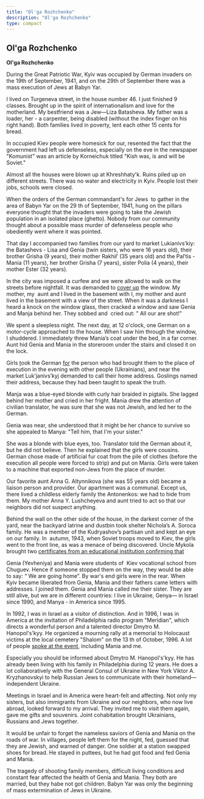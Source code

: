```yaml
---
title: "Ol'ga Rozhchenko"
description: "Ol'ga Rozhchenko"
type: compact
---
```


## Ol'ga Rozhchenko

**Ol'ga Rozhchenko**

During the Great Patriotic War, Kyiv was occupied by German invaders on the 19th
of September, 1941, and on the 29th of September there was a mass execution of
Jews at Babyn Yar.

I lived on Turgeneva street, in the house number 46. I just finished 9 classes.
Brought up in the spirit of internationalism and love for the motherland. My
bestfriend was a Jew—Liza Batasheva. My father was a  loader, her - a carpenter,
being disabled (without the index finger on his right hand). Both families lived
in poverty, lent each other 15 cents for bread.

In occupied Kiev people were homesick for our, resented the fact that the
government had left us defenseless, especially on the eve in the newspaper
"Komunist" was an article by Korneichuk titled "Kish was, is and will be
Soviet."

Almost all the houses were blown up at Khreshhaty'k. Ruins piled up on different
streets. There was no water and electricity in Kyiv. People lost their jobs,
schools were closed.

When the orders of the German commandant's for Jews  to gather in the area of
Babyn Yar on the 29 th of September, 1941, hung on the pillars everyone thought
that the invaders were going to take the Jewish population in an isolated place
(ghetto). Nobody from our community thought about a possible mass murder of
defenseless people who obediently went where it was pointed.

That day I accompanied two families from our yard to market Lukianivs’kiy: the
Batashevs - Lisa and Genia (twin sisters, who were 16 years old), their brother
Grisha (9 years), their mother Rakhil′ (35 years old) and the Pal′tis - Mania
(11 years), her brother Grisha (7 years), sister Polia (4 years), their mother
Ester (32 years).

In the city was imposed a curfew and we were allowed to walk on the streets
before nightfall. It was demanded to
[cover up](http://www.multitran.ru/c/m.exe?t=4298309_1_2&s1=%E7%E0%E2%E5%F1%E8%F2%FC)
the window. My mother, my  aunt and I lived in the basement with I, my mother
and aunt lived in the basement with a view of the street. When it was a darkness
I heard a knock on the window glass, then cracked a window and saw Genia and
Manja behind her. They sobbed and  cried out: " All our are shot!"

We spent a sleepless night. The next day, at 12 o'clock, one German on a
motor-cycle approached to the house. When I saw him through the window, I
shuddered. I immediately threw Mania’s coat under the bed, in a far corner. Aunt
hid Genia and Mania in the storeroom under the stairs and closed it on the lock.

Girls [t](http://www.multitran.ru/c/m.exe?t=4785737_1_2)ook the German
[for](http://www.multitran.ru/c/m.exe?t=4785737_1_2) the person who had brought
them to the place of execution in the evening with other people (Ukrainians),
and near the market Luk’janivs’kyj demanded to call their home address. Goslings
named their address, because they had been taught to speak the truth.

Manja was a blue-eyed blonde with curly hair braided in pigtails. She lagged
behind her mother and cried in her fright. Mania drew the attention of civilian
translator, he was sure that she was not Jewish, and led her to the German.

Genia was near, she understood that it might be her chance to survive so she
appealed to Manya: "Tell him, that I'm your sister."

She was a blonde with blue eyes, too. Translator told the German about it, but
he did not believe. Then he explained that the girls were cousins. German chose
made of artificial fur coat from the pile of clothes (before the execution all
people were forced to strip) and put on Mania. Girls were taken to a machine
that exported non-Jews from the place of murder.

Our favorite aunt Anna G. Altynnikova (she was 55 years old) became a liaison
person and provider. Our apartment was a communal. Except us, there lived a
childless elderly family the Antonenkos: we had to hide from them. My mother
Anna Y. Lushcheyeva and aunt tried to act so that our neighbors did not suspect
anything.

Behind the wall on the other side of the house, in the darkest corner of the
yard, near the backyard latrine and dustbin took shelter Nichola’s A. Soroca
family. He was a member of the Kudryashov’s partisan unit and kept an eye on our
family. In  autumn, 1943, when Soviet troops moved to Kiev, the girls went to
the front line, as was a menace of being discovered. Uncle Mykola brought two
[certificates from an educational institution confirming that](http://www.multitran.ru/c/m.exe?t=4541037_1_2&s1=%F1%EF%F0%E0%E2%EA%E0%20%F3%F7%E5%E1%ED%EE%E3%EE%20%F3%F7%F0%E5%E6%E4%E5%ED%E8%FF%20%EE%20%F2%EE%EC,%20%F7%F2%EE)

Genia (Yevheniya) and Mania were students of  Kiev vocational school from
Chuguev. Hence if someone stopped them on the way, they would be able to say: “
We are going home”. By war's end girls were in the rear. When  Kyiv became
liberated from Genia, Mania and their fathers came letters with addresses. I
joined them. Genia and Mania called me their sister. They are still alive, but
we are in different countries: I live in Ukraine, Genya— in Israel since 1990,
and Manya - in America since 1995.

In 1992, I was in Israel as a visitor of distinction. And in 1996, I was in
America at the invitation of Philadelphia radio program "Meridian", which
directs a wonderful person and a talented director Dmytro M. Hanopol's'kyy. He
organized a mourning rally at a memorial to Holocaust victims at the local
cemetery "Shalom" on the 13 th of October, 1996. A lot of people
[spoke at the event](http://www.multitran.ru/c/m.exe?t=5309729_1_2&s1=%E2%FB%F1%F2%F3%EF%E0%F2%FC%20%F1%20%F0%E5%F7%FC%FE%20%ED%E0%20%EC%E5%F0%EE%EF%F0%E8%FF%F2%E8%E8),
including Mania and me.

Especially you should be informed about Dmytro M. Hanopol's'kyy. He has already
been living with his family in Philadelphia during 12 years. He does a lot
collaboratively with the General Consul of Ukraine in New York Viktor A.
Kryzhanovskyi to help Russian Jews to communicate with their
homeland—independent Ukraine.

Meetings in Israel and in America were heart-felt and affecting. Not only my
sisters, but also immigrants from Ukraine and our neighbors, who now live
abroad, looked forward to my arrival. They invited me to visit them again, gave
me gifts and souvenirs. Joint cohabitation brought Ukrainians, Russians and Jews
together.

It would be unfair to forget the nameless saviors of Genia and Mania on the
roads of war. In villages, people left them for the night, fed, guessed that
they are Jewish, and warned of danger. One soldier at a station swapped shoes
for bread. He stayed in puttees, but he had got food and fed Genia and Mania.

The tragedy of shooting family members, difficult living conditions and constant
fear affected the health of Genia and Mania. They both are married, but they
habe not got children. Babyn Yar was only the beginning of mass extermination of
Jews in Ukraine.
